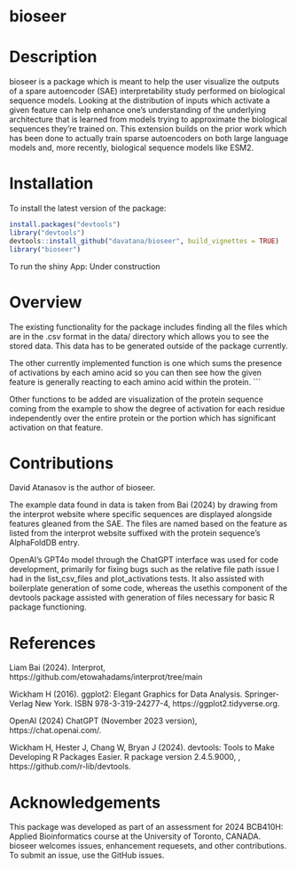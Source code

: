 # bioseer

# Description
bioseer is a package which is meant to help the user visualize the outputs of a spare autoencoder (SAE) interpretability study performed on biological sequence models. Looking at the distribution of inputs which activate a given feature can help enhance one's understanding of the underlying architecture that is learned from models trying to approximate the biological sequences they're trained on. This extension builds on the prior work which has been done to actually train sparse autoencoders on both large language models and, more recently, biological sequence models like ESM2.

# Installation
To install the latest version of the package:

```R
install.packages("devtools")
library("devtools")
devtools::install_github("davatana/bioseer", build_vignettes = TRUE)
library("bioseer")
```

To run the shiny App: Under construction

# Overview
The existing functionality for the package includes finding all the files which are in the .csv format in the data/ directory which allows you to see the stored data. This data has to be generated outside of the package currently.

The other currently implemented function is one which sums the presence of activations by each amino acid so you can then see how the given feature is generally reacting to each amino acid within the protein.
```

Other functions to be added are visualization of the protein sequence coming from the example to show the degree of activation for each residue independently over the entire protein or the portion which has significant activation on that feature.

# Contributions
David Atanasov is the author of bioseer.

The example data found in data is taken from Bai (2024) by drawing from the interprot website where specific sequences are displayed alongside features gleaned from the SAE. The files are named based on the feature as listed from the interprot website suffixed with the protein sequence's AlphaFoldDB entry.

OpenAI's GPT4o model through the ChatGPT interface was used for code development, primarily for fixing bugs such as the relative file path issue I had in the list_csv_files and plot_activations tests. It also assisted with boilerplate generation of some code, whereas the usethis component of the devtools package assisted with generation of files necessary for basic R package functioning.

# References
Liam Bai (2024). Interprot, https://github.com/etowahadams/interprot/tree/main

Wickham H (2016). ggplot2: Elegant Graphics for Data Analysis. Springer-Verlag New York. ISBN 978-3-319-24277-4, https://ggplot2.tidyverse.org.

OpenAI (2024) ChatGPT (November 2023 version), https://chat.openai.com/.

Wickham H, Hester J, Chang W, Bryan J (2024). devtools: Tools to Make Developing R Packages Easier. R package version 2.4.5.9000, , https://github.com/r-lib/devtools.

# Acknowledgements
This package was developed as part of an assessment for 2024 BCB410H: Applied Bioinformatics course at the University of Toronto, CANADA. bioseer welcomes issues, enhancement requesets, and other contributions. To submit an issue, use the GitHub issues.

